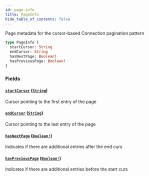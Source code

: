 ```yaml
---
id: page-info
title: PageInfo
hide_table_of_contents: false
---
```



Page metadata for the cursor-based Connection pagination pattern

```graphql
type PageInfo {
  startCursor: String
  endCursor: String
  hasNextPage: Boolean!
  hasPreviousPage: Boolean!
}
```


### Fields

#### [`startCursor`](#) ([`String`](/cartesi-rollups/next/api/graphql/scalars/string))

Cursor pointing to the first entry of the page


#### [`endCursor`](#) ([`String`](/cartesi-rollups/next/api/graphql/scalars/string))

Cursor pointing to the last entry of the page


#### [`hasNextPage`](#) ([`Boolean!`](/cartesi-rollups/next/api/graphql/scalars/boolean))

Indicates if there are additional entries after the end curs


#### [`hasPreviousPage`](#) ([`Boolean!`](/cartesi-rollups/next/api/graphql/scalars/boolean))

Indicates if there are additional entries before the start curs




